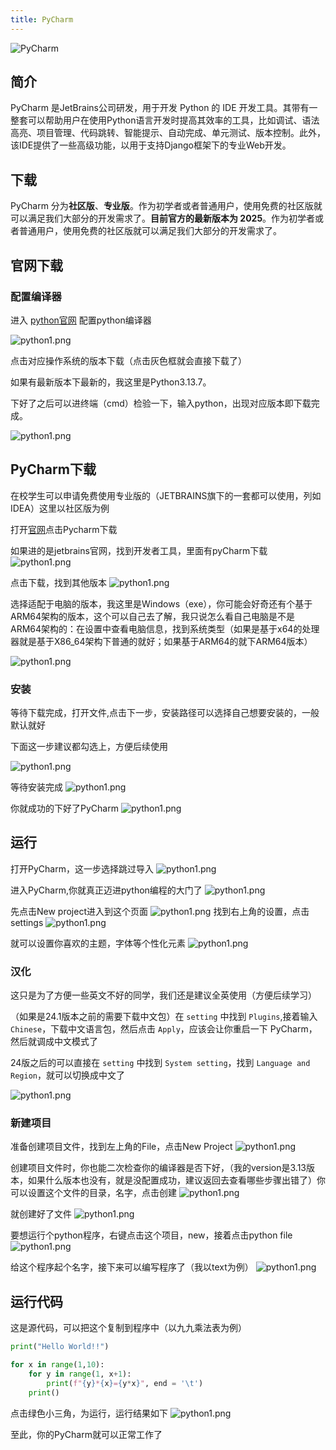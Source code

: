 ```yaml
---
title: PyCharm
---
```


![PyCharm](images/Pycharm/PyCharm.png)

## 简介
PyCharm 是JetBrains公司研发，用于开发 Python 的 IDE 开发工具。其带有一整套可以帮助用户在使用Python语言开发时提高其效率的工具，比如调试、语法高亮、项目管理、代码跳转、智能提示、自动完成、单元测试、版本控制。此外，该IDE提供了一些高级功能，以用于支持Django框架下的专业Web开发。

## 下载
PyCharm 分为**社区版**、**专业版**。作为初学者或者普通用户，使用免费的社区版就可以满足我们大部分的开发需求了。**目前官方的最新版本为 2025**。作为初学者或者普通用户，使用免费的社区版就可以满足我们大部分的开发需求了。

## 官网下载

### 配置编译器
进入 [python官网](https://www.python.org/) 配置python编译器

![python1.png](images/PyCharm/python1.png)

点击对应操作系统的版本下载（点击灰色框就会直接下载了）

<Callout title="Tips">如果有最新版本下最新的，我这里是Python3.13.7。</Callout>

下好了之后可以进终端（cmd）检验一下，输入python，出现对应版本即下载完成。

![python1.png](images/PyCharm/cmd1.png)

## PyCharm下载

<Callout title="Tips">在校学生可以申请免费使用专业版的（JETBRAINS旗下的一套都可以使用，列如IDEA）这里以社区版为例</Callout>

打开[官网](https://www.jetbrains.com/zh-cn/pycharm/)点击Pycharm下载<br/>

如果进的是jetbrains官网，找到开发者工具，里面有pyCharm下载
![python1.png](images/PyCharm/Pc0.png)

点击下载，找到其他版本
![python1.png](images/PyCharm/Pc1.png)

选择适配于电脑的版本，我这里是Windows（exe），你可能会好奇还有个基于ARM64架构的版本，这个可以自己去了解，我只说怎么看自己电脑是不是ARM64架构的：在设置中查看电脑信息，找到系统类型（如果是基于x64的处理器就是基于X86_64架构下普通的就好；如果基于ARM64的就下ARM64版本）

![python1.png](images/PyCharm/Pc2.png)

### 安装
等待下载完成，打开文件,点击下一步，安装路径可以选择自己想要安装的，一般默认就好

<Callout title="Tips">下面这一步建议都勾选上，方便后续使用</Callout>

![python1.png](images/PyCharm/Pc3.png)

等待安装完成
![python1.png](images/PyCharm/Pc4.png)

你就成功的下好了PyCharm
![python1.png](images/PyCharm/Pc5.png)

## 运行 
打开PyCharm，这一步选择跳过导入
![python1.png](images/PyCharm/run0.jpg)

进入PyCharm,你就真正迈进python编程的大门了
![python1.png](images/PyCharm/run11.jpg)

先点击New project进入到这个页面
![python1.png](images/PyCharm/run1.png)
找到右上角的设置，点击settings
![python1.png](images/PyCharm/run2.png)

就可以设置你喜欢的主题，字体等个性化元素
![python1.png](images/PyCharm/run3.png)

### 汉化
这只是为了方便一些英文不好的同学，我们还是建议全英使用（方便后续学习）

（如果是24.1版本之前的需要下载中文包）在 `setting` 中找到 `Plugins`,接着输入 `Chinese`，下载中文语言包，然后点击 `Apply`，应该会让你重启一下 PyCharm，然后就调成中文模式了

24版之后的可以直接在 `setting` 中找到 `System setting`，找到 `Language and Region`，就可以切换成中文了

![python1.png](images/PyCharm/chinese.png)

### 新建项目
准备创建项目文件，找到左上角的File，点击New Project
![python1.png](images/PyCharm/run4.png)

创建项目文件时，你也能二次检查你的编译器是否下好，（我的version是3.13版本，如果什么版本也没有，就是没配置成功，建议返回去查看哪些步骤出错了）你可以设置这个文件的目录，名字，点击创建
![python1.png](images/PyCharm/run5.png)

就创建好了文件
![python1.png](images/PyCharm/run8.png)

要想运行个python程序，右键点击这个项目，new，接着点击python file
![python1.png](images/PyCharm/run6.png)

给这个程序起个名字，接下来可以编写程序了（我以text为例）
![python1.png](images/PyCharm/run7.png)

## 运行代码

这是源代码，可以把这个复制到程序中（以九九乘法表为例）

```python lineNumbers title="example.py"
print("Hello World!!")

for x in range(1,10):
    for y in range(1, x+1):
        print(f"{y}*{x}={y*x}", end = '\t')
    print()
```
点击绿色小三角，为运行，运行结果如下
![python1.png](images/PyCharm/run9.png)

至此，你的PyCharm就可以正常工作了












